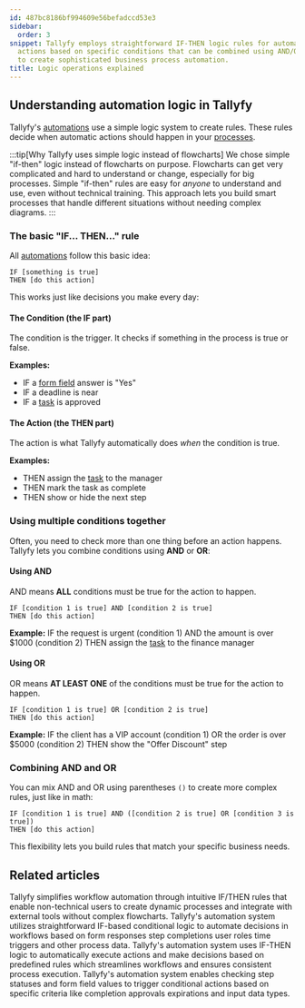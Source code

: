 ```yaml
---
id: 487bc8186bf994609e56befadccd53e3
sidebar:
  order: 3
snippet: Tallyfy employs straightforward IF-THEN logic rules for automating workflow
  actions based on specific conditions that can be combined using AND/OR operators
  to create sophisticated business process automation.
title: Logic operations explained
---
```


## Understanding automation logic in Tallyfy

Tallyfy's [automations](/products/pro/documenting/templates/automations/) use a simple logic system to create rules. These rules decide when automatic actions should happen in your [processes](/products/pro/tracking-and-tasks/processes/).

:::tip[Why Tallyfy uses simple logic instead of flowcharts]
We chose simple "if-then" logic instead of flowcharts on purpose. Flowcharts can get very complicated and hard to understand or change, especially for big processes. Simple "if-then" rules are easy for *anyone* to understand and use, even without technical training. This approach lets you build smart processes that handle different situations without needing complex diagrams.
:::

### The basic "IF... THEN..." rule

All [automations](/products/pro/documenting/templates/automations/) follow this basic idea:

```
IF [something is true]
THEN [do this action]
```

This works just like decisions you make every day:

#### The Condition (the IF part)
The condition is the trigger. It checks if something in the process is true or false.

**Examples:**
- IF a [form field](/products/pro/tracking-and-tasks/tasks/what-are-form-fields-in-tallyfy/) answer is "Yes"
- IF a deadline is near
- IF a [task](/products/pro/tracking-and-tasks/tasks/) is approved

#### The Action (the THEN part)
The action is what Tallyfy automatically does *when* the condition is true.

**Examples:**
- THEN assign the [task](/products/pro/tracking-and-tasks/tasks/) to the manager
- THEN mark the task as complete
- THEN show or hide the next step

### Using multiple conditions together

Often, you need to check more than one thing before an action happens. Tallyfy lets you combine conditions using **AND** or **OR**:

#### Using AND
AND means **ALL** conditions must be true for the action to happen.

```
IF [condition 1 is true] AND [condition 2 is true]
THEN [do this action]
```

**Example:**
IF the request is urgent (condition 1)
AND the amount is over $1000 (condition 2)
THEN assign the [task](/products/pro/tracking-and-tasks/tasks/) to the finance manager

#### Using OR
OR means **AT LEAST ONE** of the conditions must be true for the action to happen.

```
IF [condition 1 is true] OR [condition 2 is true]
THEN [do this action]
```

**Example:**
IF the client has a VIP account (condition 1)
OR the order is over $5000 (condition 2)
THEN show the "Offer Discount" step

### Combining AND and OR

You can mix AND and OR using parentheses `()` to create more complex rules, just like in math:

```
IF [condition 1 is true] AND ([condition 2 is true] OR [condition 3 is true])
THEN [do this action]
```

This flexibility lets you build rules that match your specific business needs.


## Related articles
<CardGrid>
<LinkTitleCard header="<b>Features > If-this-then-that</b>" href="/products/pro/tutorials/features/if-this-then-that/" > Tallyfy simplifies workflow automation through intuitive IF/THEN rules that enable non-technical users to create dynamic processes and integrate with external tools without complex flowcharts. </LinkTitleCard>
<LinkTitleCard header="<b>Automations > Conditionals</b>" href="/products/pro/documenting/templates/automations/conditionals/" > Tallyfy's automation system utilizes straightforward IF-based conditional logic to automate decisions in workflows based on form responses step completions user roles time triggers and other process data. </LinkTitleCard>
<LinkTitleCard header="<b>Templates > Automations</b>" href="/products/pro/documenting/templates/automations/" > Tallyfy's automation system uses IF-THEN logic to automatically execute actions and make decisions based on predefined rules which streamlines workflows and ensures consistent process execution. </LinkTitleCard>
<LinkTitleCard header="<b>Conditionals > Conditionals (IF) explained</b>" href="/products/pro/documenting/templates/automations/conditionals/conditionals-explained/" > Tallyfy's automation system enables checking step statuses and form field values to trigger conditional actions based on specific criteria like completion approvals expirations and input data types. </LinkTitleCard>
</CardGrid>